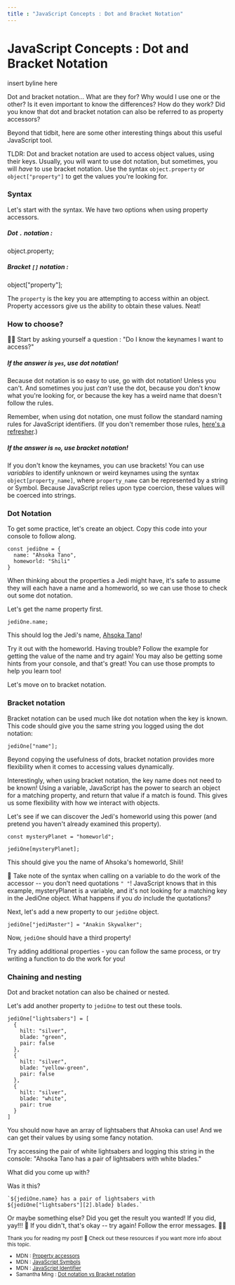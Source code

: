 ```yaml
---
title : "JavaScript Concepts : Dot and Bracket Notation"
---
```



<Layout>

# JavaScript Concepts : Dot and Bracket Notation

insert byline here

Dot and bracket notation... What are they for? Why would I use one or the other? Is it even important to know the differences? How do they work? Did you know that dot and bracket notation can also be referred to as property accessors? 

Beyond that tidbit, here are some other interesting things about this useful JavaScript tool.

<section className="tldr">TLDR: Dot and bracket notation are used to access object values, using their keys. Usually, you will want to use dot notation, but sometimes, you will <i>have</i> to use bracket notation. Use the syntax <code>object.property</code> or <code>object["property"]</code> to get the values you're looking for.</section>

### Syntax

Let's start with the syntax. We have two options when using property accessors.

##### Dot `.` notation : 
<div className="codeDiv">
object.property;
</div>

##### Bracket `[]` notation :
<div className="codeDiv">
object["property"];
</div>

The `property` is the key you are attempting to access within an object. Property accessors give us the ability to obtain these values. Neat!

### How to choose?

🕵️‍♀️ Start by asking yourself a question : "Do I know the keynames I want to access?"

##### If the answer is `yes`, use dot notation!
Because dot notation is so easy to use, go with dot notation! Unless you can't. And sometimes you just *can't* use the dot, because you don't know what you're looking for, or because the key has a weird name that doesn't follow the rules.

Remember, when using dot notation, one must follow the standard naming rules for JavaScript identifiers. (If you don't remember those rules, [here's a refresher](https://developer.mozilla.org/en-US/docs/Web/JavaScript/Reference/Operators/Property_accessors).)


##### If the answer is `no`, use bracket notation!
If you don't know the keynames, you can use brackets! You can use *variables* to identify unknown or weird keynames using the syntax `object[property_name]`, where `property_name` can be represented by a string or Symbol. Because JavaScript relies upon type coercion, these values will be coerced into strings.

### Dot Notation
To get some practice, let's create an object. Copy this code into your console to follow along.
```
const jediOne = {
  name: "Ahsoka Tano",
  homeworld: "Shili"
}
```

When thinking about the properties a Jedi might have, it's safe to assume they will each have a name and a homeworld, so we can use those to check out some dot notation.

Let's get the name property first.

```
jediOne.name;
```

This should log the Jedi's name, [Ahsoka Tano](https://starwars.fandom.com/wiki/Ahsoka_Tano)!

Try it out with the homeworld. Having trouble? Follow the example for getting the value of the name and try again! You may also be getting some hints from your console, and that's great! You can use those prompts to help you learn too!

Let's move on to bracket notation.

### Bracket notation
Bracket notation can be used much like dot notation when the key is known. This code should give you the same string you logged using the dot notation:
```
jediOne["name"];
```

Beyond copying the usefulness of dots, bracket notation provides more flexibility when it comes to accessing values dynamically. 

Interestingly, when using bracket notation, the key name does not need to be known! Using a variable, JavaScript has the power to search an object for a matching property, and return that value if a match is found. This gives us some flexibility with how we interact with objects.

Let's see if we can discover the Jedi's homeworld using this power (and pretend you haven't already examined this property).
```
const mysteryPlanet = "homeworld";

jediOne[mysteryPlanet];
```
This should give you the name of Ahsoka's homeworld, Shili! 

📌 Take note of the syntax when calling on a variable to do the work of the accessor -- you don't need quotations `" "`! JavaScript knows that in this example, mysteryPlanet is a variable, and it's not looking for a matching key in the JediOne object. What happens if you *do* include the quotations?

Next, let's add a new property to our `jediOne` object.

```
jediOne["jediMaster"] = "Anakin Skywalker";
```

Now, `jediOne` should have a third property!

Try adding additional properties - you can follow the same process, or try writing a function to do the work for you!

### Chaining and nesting
Dot and bracket notation can also be chained or nested.

Let's add another property to `jediOne` to test out these tools.

```
jediOne["lightsabers"] = [
  {
    hilt: "silver",
    blade: "green",
    pair: false
  },
  {
    hilt: "silver",
    blade: "yellow-green",
    pair: false
  },
  {
    hilt: "silver",
    blade: "white",
    pair: true
  }
]
```

You should now have an array of lightsabers that Ahsoka can use! And we can get their values by using some fancy notation.

Try accessing the pair of white lightsabers and logging this string in the console: "Ahsoka Tano has a pair of lightsabers with white blades."

What did you come up with?

Was it this? 

```
`${jediOne.name} has a pair of lightsabers with ${jediOne["lightsabers"][2].blade} blades.`
```

Or maybe something else? Did you get the result you wanted! If you did, yay!!! 🎉 If you didn't, that's okay -- try again! Follow the error messages. 🕵️‍♀️

<sub>
Thank you for reading my post! 💚 Check out these resources if you want more info about this topic.
</sub>
<sub>
  <ul>
    <li>MDN : <a href="https://developer.mozilla.org/en-US/docs/Web/JavaScript/Reference/Operators/Property_accessors">Property accessors </a></li>
    <li>MDN : <a href="https://developer.mozilla.org/en-US/docs/Glossary/Symbol">JavaScript Symbols</a></li>
    <li>MDN : <a href="https://developer.mozilla.org/en-US/docs/Glossary/Identifier">JavaScript Identifier</a></li>
    <li>Samantha Ming : <a href="https://medium.com/dailyjs/dot-notation-vs-bracket-notation-eedea5fa8572">Dot notation vs Bracket notation</a></li>
  </ul>
</sub>

</Layout>